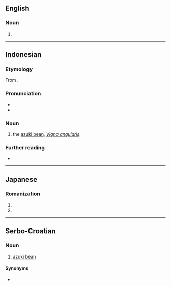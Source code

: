 ==English==

===Noun===
{{en-noun|?}}

# {{alt sp|en|adzuki}}

----

==Indonesian==
{{wikipedia||lang=id}}

===Etymology===
From {{bor|id|ja|-}} {{ja-r|小豆|あずき}}.

===Pronunciation===
* {{IPA|id|[ˈazuki]}}
* {{hyphenation|id|azu|ki}}

===Noun===
{{id-noun|head=|pl=-}}

# the [[azuki bean]], ''[[Vigna angularis]]''.

===Further reading===
* {{R:KBBI Daring}}

----

==Japanese==

===Romanization===
{{ja-romaji}}

# {{ja-romanization of|あずき}}
# {{ja-romanization of|アズキ}}

----

==Serbo-Croatian==

===Noun===
{{sh-noun|g=m}}

# [[azuki bean]]

====Synonyms====
* {{l|sh|adzuki}}